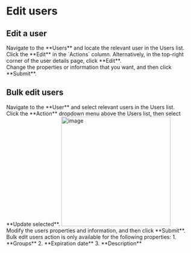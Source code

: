# Edit users

## Edit a user
<Steps>

<div>
<Nav name="console" />
</div>

<div>
Navigate to the **Users** and locate the relevant user in the Users list.
</div>

<div>
Click the **Edit** in the `Actions` column. Alternatively, in the top-right corner of the user details page, click **Edit**.
</div>

<div>
Change the properties or information that you want, and then click **Submit**.
</div>

</Steps>

## Bulk edit users

<Steps>

<div>
<Nav name="console" />
</div>

<div>
Navigate to the **User** and select relevant users in the Users list.
</div>

<div>
Click the **Action** dropdown menu above the Users list, then select **Update selected**.
<img src="/images/docs/admin-guides/users/bulk-edit-users.png" alt="image" width="290"/>
</div>

<div>
Modify the users properties and information, and then click **Submit**.
<Alert type="note">
Bulk edit users action is only available for the following properties:
1. **Groups**
2. **Expiration date**
3. **Description**
</Alert>
</div>

</Steps>